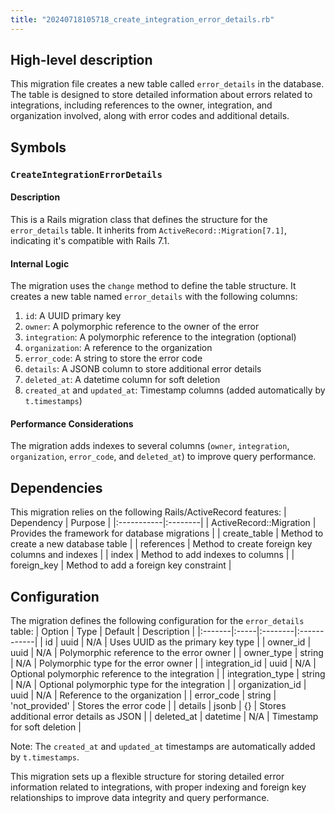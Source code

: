 ```yaml
---
title: "20240718105718_create_integration_error_details.rb"
---
```


## High-level description
This migration file creates a new table called `error_details` in the database. The table is designed to store detailed information about errors related to integrations, including references to the owner, integration, and organization involved, along with error codes and additional details.

## Symbols

### `CreateIntegrationErrorDetails`
#### Description
This is a Rails migration class that defines the structure for the `error_details` table. It inherits from `ActiveRecord::Migration[7.1]`, indicating it's compatible with Rails 7.1.

#### Internal Logic
The migration uses the `change` method to define the table structure. It creates a new table named `error_details` with the following columns:

1. `id`: A UUID primary key
2. `owner`: A polymorphic reference to the owner of the error
3. `integration`: A polymorphic reference to the integration (optional)
4. `organization`: A reference to the organization
5. `error_code`: A string to store the error code
6. `details`: A JSONB column to store additional error details
7. `deleted_at`: A datetime column for soft deletion
8. `created_at` and `updated_at`: Timestamp columns (added automatically by `t.timestamps`)

#### Performance Considerations
The migration adds indexes to several columns (`owner`, `integration`, `organization`, `error_code`, and `deleted_at`) to improve query performance.

## Dependencies
This migration relies on the following Rails/ActiveRecord features:
| Dependency | Purpose |
|:-----------|:--------|
| ActiveRecord::Migration | Provides the framework for database migrations |
| create_table | Method to create a new database table |
| references | Method to create foreign key columns and indexes |
| index | Method to add indexes to columns |
| foreign_key | Method to add a foreign key constraint |

## Configuration
The migration defines the following configuration for the `error_details` table:
| Option | Type | Default | Description |
|:-------|:-----|:--------|:------------|
| id | uuid | N/A | Uses UUID as the primary key type |
| owner_id | uuid | N/A | Polymorphic reference to the error owner |
| owner_type | string | N/A | Polymorphic type for the error owner |
| integration_id | uuid | N/A | Optional polymorphic reference to the integration |
| integration_type | string | N/A | Optional polymorphic type for the integration |
| organization_id | uuid | N/A | Reference to the organization |
| error_code | string | 'not_provided' | Stores the error code |
| details | jsonb | {} | Stores additional error details as JSON |
| deleted_at | datetime | N/A | Timestamp for soft deletion |

Note: The `created_at` and `updated_at` timestamps are automatically added by `t.timestamps`.

This migration sets up a flexible structure for storing detailed error information related to integrations, with proper indexing and foreign key relationships to improve data integrity and query performance.